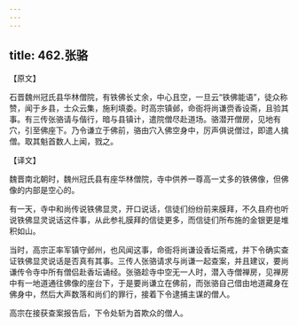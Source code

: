 ```yaml
---
---
---
```

title: 462.张骆
---



【原文】

石晋魏州冠氏县华林僧院，有铁佛长丈余，中心且空，一旦云“铁佛能语”，徒众称赞，闻于乡县，士众云集，施利填委。时高宗镇邺，命衙将尚谦赍香设斋，且验其事。有三传张骆请与偕行，暗与县镇计，遣院僧尽赴道场。骆潜开僧房，见地有穴，引至佛座下。乃令谦立于佛前，骆由穴入佛空身中，厉声俱说僧过，即遣人擒僧。取其魁首数人上闻，戮之。

【译文】

魏晋南北朝时，魏州冠氏县有座华林僧院，寺中供养一尊高一丈多的铁佛像，但佛像的内部是空心的。

有一天，寺中和尚传说铁佛显灵，开口说话，信徒们纷纷前来膜拜，不久县府也听说铁佛显灵说话这件事，从此参礼膜拜的信徒更多，而信徒们所布施的金银更是堆积如山。

当时，高宗正率军镇守邺州，也风闻这事，命衙将尚谦设香坛斋戒，并下令确实查证铁佛显灵说话是否真有其事。三传人张骆请求与尚谦一起查案，并且建议，要尚谦传令寺中所有僧侣赴香坛诵经。张骆趁寺中空无一人时，潜入寺僧禅房，见禅房中有一地道通往佛像的座台下，于是要尚谦立在佛前，而张骆自己借由地道藏身在佛身中，然后大声数落和尚们的罪行，接着下令逮捕主谋的僧人。

高宗在接获查案报告后，下令处斩为首欺众的僧人。